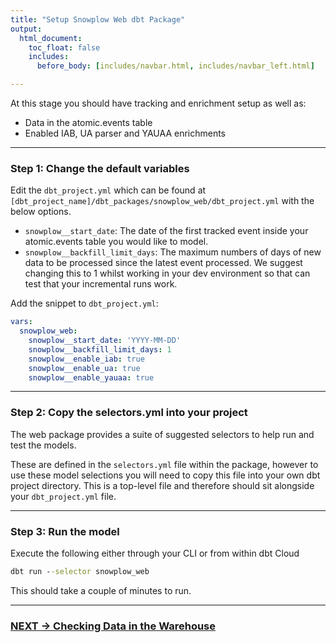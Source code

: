 ```yaml
---
title: "Setup Snowplow Web dbt Package"
output:
  html_document:
    toc_float: false
    includes:
      before_body: [includes/navbar.html, includes/navbar_left.html]

---
```


At this stage you should have tracking and enrichment setup as well as:

- Data in the atomic.events table
- Enabled IAB, UA parser and YAUAA enrichments

***

### **Step 1:** Change the default variables

Edit the `dbt_project.yml` which can be found at `[dbt_project_name]/dbt_packages/snowplow_web/dbt_project.yml` with the below options. 

- `snowplow__start_date`: The date of the first tracked event inside your atomic.events table you would like to model.
- `snowplow__backfill_limit_days`: The maximum numbers of days of new data to be processed since the latest event processed. We suggest changing this to 1 whilst  working in your dev environment so that can test that your incremental runs work.

Add the snippet to `dbt_project.yml`:

```yml
vars:
  snowplow_web:
    snowplow__start_date: 'YYYY-MM-DD'
    snowplow__backfill_limit_days: 1
    snowplow__enable_iab: true
    snowplow__enable_ua: true
    snowplow__enable_yauaa: true
```

***

### **Step 2:** Copy the selectors.yml into your project

The web package provides a suite of suggested selectors to help run and test the models. 

These are defined in the `selectors.yml` file within the package, however to use these model selections you will need to copy this file into your own dbt project directory. This is a top-level file and therefore should sit alongside your `dbt_project.yml` file.

***

### **Step 3:** Run the model

Execute the following either through your CLI or from within dbt Cloud

```cmd
dbt run --selector snowplow_web
```

This should take a couple of minutes to run.

***

### [NEXT -> Checking Data in the Warehouse](modelling_3.html)

